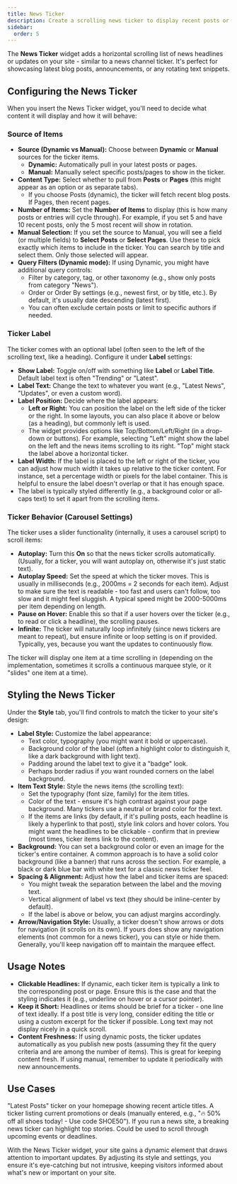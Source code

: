```yaml
---
title: News Ticker
description: Create a scrolling news ticker to display recent posts or custom messages, with customizable labels and animation.
sidebar:
  order: 5
---
```



The **News Ticker** widget adds a horizontal scrolling list of news headlines or updates on your site - similar to a news channel ticker. It's perfect for showcasing latest blog posts, announcements, or any rotating text snippets.

## Configuring the News Ticker

When you insert the News Ticker widget, you'll need to decide what content it will display and how it will behave:

### Source of Items

- **Source (Dynamic vs Manual):** Choose between **Dynamic** or **Manual** sources for the ticker items.
  - **Dynamic:** Automatically pull in your latest posts or pages. 
  - **Manual:** Manually select specific posts/pages to show in the ticker.
- **Content Type:** Select whether to pull from **Posts** or **Pages** (this might appear as an option or as separate tabs).
  - If you choose Posts (dynamic), the ticker will fetch recent blog posts. If Pages, then recent pages.
- **Number of Items:** Set the **Number of Items** to display (this is how many posts or entries will cycle through). For example, if you set 5 and have 10 recent posts, only the 5 most recent will show in rotation.
- **Manual Selection:** If you set the source to Manual, you will see a field (or multiple fields) to **Select Posts** or **Select Pages**. Use these to pick exactly which items to include in the ticker. You can search by title and select them. Only those selected will appear.
- **Query Filters (Dynamic mode):** If using Dynamic, you might have additional query controls:
  - Filter by category, tag, or other taxonomy (e.g., show only posts from category "News").
  - Order or Order By settings (e.g., newest first, or by title, etc.). By default, it's usually date descending (latest first).
  - You can often exclude certain posts or limit to specific authors if needed.

### Ticker Label

The ticker comes with an optional label (often seen to the left of the scrolling text, like a heading). Configure it under **Label** settings:

- **Show Label:** Toggle on/off with something like **Label** or **Label Title**. Default label text is often "Trending" or "Latest".
- **Label Text:** Change the text to whatever you want (e.g., "Latest News", "Updates", or even a custom word).
- **Label Position:** Decide where the label appears:
  - **Left or Right:** You can position the label on the left side of the ticker or the right. In some layouts, you can also place it above or below (as a heading), but commonly left is used.
  - The widget provides options like Top/Bottom/Left/Right (in a drop-down or buttons). For example, selecting "Left" might show the label on the left and the news items scrolling to its right. "Top" might stack the label above a horizontal ticker.
- **Label Width:** If the label is placed to the left or right of the ticker, you can adjust how much width it takes up relative to the ticker content. For instance, set a percentage width or pixels for the label container. This is helpful to ensure the label doesn't overlap or that it has enough space.
- The label is typically styled differently (e.g., a background color or all-caps text) to set it apart from the scrolling items.

### Ticker Behavior (Carousel Settings)

The ticker uses a slider functionality (internally, it uses a carousel script) to scroll items:

- **Autoplay:** Turn this **On** so that the news ticker scrolls automatically. (Usually, for a ticker, you will want autoplay on, otherwise it's just static text).
- **Autoplay Speed:** Set the speed at which the ticker moves. This is usually in milliseconds (e.g., 2000ms = 2 seconds for each item). Adjust to make sure the text is readable - too fast and users can't follow, too slow and it might feel sluggish. A typical speed might be 2000-5000ms per item depending on length.
- **Pause on Hover:** Enable this so that if a user hovers over the ticker (e.g., to read or click a headline), the scrolling pauses.
- **Infinite:** The ticker will naturally loop infinitely (since news tickers are meant to repeat), but ensure infinite or loop setting is on if provided. Typically, yes, because you want the updates to continuously flow.

The ticker will display one item at a time scrolling in (depending on the implementation, sometimes it scrolls a continuous marquee style, or it "slides" one item at a time).

## Styling the News Ticker

Under the **Style** tab, you'll find controls to match the ticker to your site's design:

- **Label Style:** Customize the label appearance:
  - Text color, typography (you might want it bold or uppercase).
  - Background color of the label (often a highlight color to distinguish it, like a dark background with light text).
  - Padding around the label text to give it a "badge" look.
  - Perhaps border radius if you want rounded corners on the label background.
- **Item Text Style:** Style the news items (the scrolling text):
  - Set the typography (font size, family) for the item titles.
  - Color of the text - ensure it's high contrast against your page background. Many tickers use a neutral or brand color for the text.
  - If the items are links (by default, if it's pulling posts, each headline is likely a hyperlink to that post), style link colors and hover colors. You might want the headlines to be clickable - confirm that in preview (most times, ticker items link to the content).
- **Background:** You can set a background color or even an image for the ticker's entire container. A common approach is to have a solid color background (like a banner) that runs across the section. For example, a black or dark blue bar with white text for a classic news ticker feel.
- **Spacing & Alignment:** Adjust how the label and ticker items are spaced:
  - You might tweak the separation between the label and the moving text.
  - Vertical alignment of label vs text (they should be inline-center by default).
  - If the label is above or below, you can adjust margins accordingly.
- **Arrow/Navigation Style:** Usually, a ticker doesn't show arrows or dots for navigation (it scrolls on its own). If yours does show any navigation elements (not common for a news ticker), you can style or hide them. Generally, you'll keep navigation off to maintain the marquee effect.

## Usage Notes

- **Clickable Headlines:** If dynamic, each ticker item is typically a link to the corresponding post or page. Ensure this is the case and that the styling indicates it (e.g., underline on hover or a cursor pointer).
- **Keep it Short:** Headlines or items should be brief for a ticker - one line of text ideally. If a post title is very long, consider editing the title or using a custom excerpt for the ticker if possible. Long text may not display nicely in a quick scroll.
- **Content Freshness:** If using dynamic posts, the ticker updates automatically as you publish new posts (assuming they fit the query criteria and are among the number of items). This is great for keeping content fresh. If using manual, remember to update it periodically with new announcements.

## Use Cases

<CardGrid stagger>
  <Card title='Blog Updates'>"Latest Posts" ticker on your homepage showing recent article titles.</Card>
  <Card title='Promotions'>A ticker listing current promotions or deals (manually entered, e.g., "🔥 50% off all shoes today! - Use code SHOE50").</Card>
  <Card title='News Headlines'>If you run a news site, a breaking news ticker can highlight top stories.</Card>
  <Card title='Event Schedule'>Could be used to scroll through upcoming events or deadlines.</Card>
</CardGrid>

With the News Ticker widget, your site gains a dynamic element that draws attention to important updates. By adjusting its style and settings, you ensure it's eye-catching but not intrusive, keeping visitors informed about what's new or important on your site.